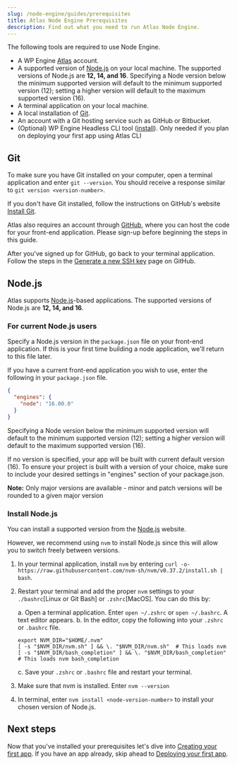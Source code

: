 ```yaml
---
slug: /node-engine/guides/prerequisites
title: Atlas Node Engine Prerequisites
description: Find out what you need to run Atlas Node Engine.
---
```


The following tools are required to use Node Engine.

- A WP Engine [Atlas](https://wpengine.com/atlas) account.
- A supported version of [Node.js](https://nodejs.org/en/download/) on your local machine. The supported versions of Node.js are **12, 14, and 16**. Specifying a Node version below the minimum supported version will default to the minimum supported version (12); setting a higher version will default to the maximum supported version (16). 
- A terminal application on your local machine.
- A local installation of [Git](https://github.com/git-guides/install-git).
- An account with a Git hosting service such as GitHub or Bitbucket. 
- (Optional) WP Engine Headless CLI tool ([install](../introduction#install-the-atlas-cli)). Only needed if you plan on deploying your first app using Atlas CLI

## Git

To make sure you have Git installed on your computer, open a terminal application and enter `git --version`. You should receive a response similar to `git version <version-number>`.

If you don't have Git installed, follow the instructions on GitHub's website [Install Git](https://github.com/git-guides/install-git).

Atlas also requires an account through [GitHub](https://github.com/), where you can host the code for your front-end application. Please sign-up before beginning the steps in this guide.

After you've signed up for GitHub, go back to your terminal application. Follow the steps in the [Generate a new SSH key](https://docs.github.com/en/authentication/connecting-to-github-with-ssh/generating-a-new-ssh-key-and-adding-it-to-the-ssh-agent) page on GitHub.

## Node.js

Atlas supports [Node.js](https://nodejs.org/)-based applications. The supported versions of Node.js are **12, 14, and 16**. 

### For current Node.js users

Specify a Node.js version in the `package.json` file on your front-end application. If this is your first time building a node application, we'll return to this file later.

If you have a current front-end application you wish to use, enter the following in your `package.json` file.

```json
{
  "engines": {
    "node": "16.00.0"
  }
}
```

Specifying a Node version below the minimum supported version will default to the minimum supported version (12); setting a higher version will default to the maximum supported version (16). 

If no version is specified, your app will be built with current default version (16). To ensure your project is built with a version of your choice, make sure to include your desired settings in "engines" section of your package.json. 

**Note:** Only major versions are available - minor and patch versions will be rounded to a given major version

### Install Node.js 

You can install a supported version from the [Node.js](https://nodejs.org/en/) website.

However, we recommend using `nvm` to install Node.js since this will allow you to switch freely between versions.

1. In your terminal application, install `nvm` by entering `curl -o- https://raw.githubusercontent.com/nvm-sh/nvm/v0.37.2/install.sh | bash`.

2. Restart your terminal and add the proper `nvm` settings to your `./bashrc`[Linux or Git Bash] or `.zshrc`[MacOS]. You can do this by:

   a. Open a terminal application. Enter `open ~/.zshrc` or `open ~/.bashrc`. A text editor appears.
   b. In the editor, copy the following into your `.zshrc` or `.bashrc` file. 
      
      ```
      export NVM_DIR="$HOME/.nvm"
      [ -s "$NVM_DIR/nvm.sh" ] && \. "$NVM_DIR/nvm.sh"  # This loads nvm
      [ -s "$NVM_DIR/bash_completion" ] && \. "$NVM_DIR/bash_completion"  # This loads nvm bash_completion
      ```
   c. Save your `.zshrc` or `.bashrc` file and restart your terminal.

3. Make sure that nvm is installed. Enter `nvm --version` 

4. In terminal, enter `nvm install <node-version-number>` to install your chosen version of Node.js.
 

## Next steps
 
Now that you've installed your prerequisites let's dive into [Creating your first app](./create-app). If you have an app already, skip ahead to [Deploying your first app](./deployment).
